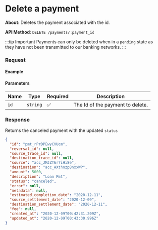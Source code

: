 
# Delete a payment

**About**: Deletes the payment associated with the id.

**API Method**: `DELETE /payments/:payment_id`

:::tip Important
Payments can only be deleted when in a `pending` state as they have not been transmitted to our banking networks.
:::

### Request

#### Example
<PaymentsDelete />

#### Parameters

| Name | Type     | Required | Description                        |
|------|----------|----------|------------------------------------|
| `id` | `string` | ✅       | The Id of the payment to delete. |


### Response

Returns the canceled payment with the updated `status`

```json
{
  "id": "pmt_rPrDPEwyCVUcm",
  "reversal_id": null,
  "source_trace_id": null,
  "destination_trace_id": null,
  "source": "acc_JMJZT6r7iHi8e",
  "destination": "acc_AXthnzpBnxxWP",
  "amount": 5000,
  "description": "Loan Pmt",
  "status": "canceled",
  "error": null,
  "metadata": null,
  "estimated_completion_date": "2020-12-11",
  "source_settlement_date": "2020-12-09",
  "destination_settlement_date": "2020-12-11",
  "fee": null,
  "created_at": "2020-12-09T00:42:31.209Z",
  "updated_at": "2020-12-09T00:43:30.996Z"
}
```
